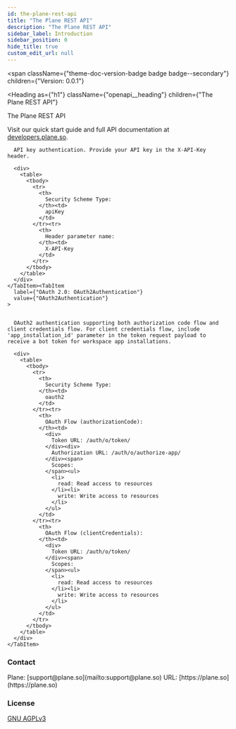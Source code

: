 ```yaml
---
id: the-plane-rest-api
title: "The Plane REST API"
description: "The Plane REST API"
sidebar_label: Introduction
sidebar_position: 0
hide_title: true
custom_edit_url: null
---
```



<span
  className={"theme-doc-version-badge badge badge--secondary"}
  children={"Version: 0.0.1"}
>
</span>

<Heading
  as={"h1"}
  className={"openapi__heading"}
  children={"The Plane REST API"}
>
</Heading>



The Plane REST API

Visit our quick start guide and full API documentation at [developers.plane.so](https://developers.plane.so/api-reference/introduction).

<div
  style={{"marginBottom":"2rem"}}
>
  <Heading
    id={"authentication"}
    as={"h2"}
    className={"openapi-tabs__heading"}
    children={"Authentication"}
  >
  </Heading><SchemaTabs
    className={"openapi-tabs__security-schemes"}
  >
    <TabItem
      label={"API Key: ApiKeyAuthentication"}
      value={"ApiKeyAuthentication"}
    >
      
      
      API key authentication. Provide your API key in the X-API-Key header.
      
      <div>
        <table>
          <tbody>
            <tr>
              <th>
                Security Scheme Type:
              </th><td>
                apiKey
              </td>
            </tr><tr>
              <th>
                Header parameter name:
              </th><td>
                X-API-Key
              </td>
            </tr>
          </tbody>
        </table>
      </div>
    </TabItem><TabItem
      label={"OAuth 2.0: OAuth2Authentication"}
      value={"OAuth2Authentication"}
    >
      
      
      OAuth2 authentication supporting both authorization code flow and client credentials flow. For client credentials flow, include 'app_installation_id' parameter in the token request payload to receive a bot token for workspace app installations.
      
      <div>
        <table>
          <tbody>
            <tr>
              <th>
                Security Scheme Type:
              </th><td>
                oauth2
              </td>
            </tr><tr>
              <th>
                OAuth Flow (authorizationCode):
              </th><td>
                <div>
                  Token URL: /auth/o/token/
                </div><div>
                  Authorization URL: /auth/o/authorize-app/
                </div><span>
                  Scopes:
                </span><ul>
                  <li>
                    read: Read access to resources
                  </li><li>
                    write: Write access to resources
                  </li>
                </ul>
              </td>
            </tr><tr>
              <th>
                OAuth Flow (clientCredentials):
              </th><td>
                <div>
                  Token URL: /auth/o/token/
                </div><span>
                  Scopes:
                </span><ul>
                  <li>
                    read: Read access to resources
                  </li><li>
                    write: Write access to resources
                  </li>
                </ul>
              </td>
            </tr>
          </tbody>
        </table>
      </div>
    </TabItem>
  </SchemaTabs>
</div><div
  style={{"display":"flex","flexDirection":"column","marginBottom":"var(--ifm-paragraph-margin-bottom)"}}
>
  <h3
    style={{"marginBottom":"0.25rem"}}
  >
    Contact
  </h3><span>
    Plane: [support@plane.so](mailto:support@plane.so)
  </span><span>
    URL: [https://plane.so](https://plane.so)
  </span>
</div><div
  style={{"marginBottom":"var(--ifm-paragraph-margin-bottom)"}}
>
  <h3
    style={{"marginBottom":"0.25rem"}}
  >
    License
  </h3><a
    href={"https://github.com/makeplane/plane/blob/preview/LICENSE.txt"}
  >
    GNU AGPLv3
  </a>
</div>
      